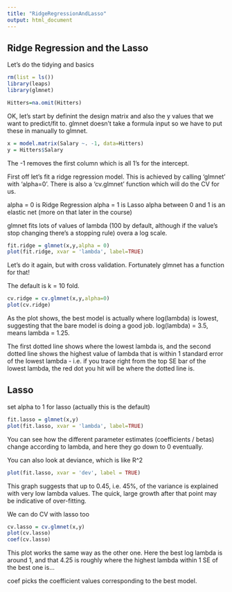 ```yaml
---
title: "RidgeRegressionAndLasso"
output: html_document
---
```


Ridge Regression and the Lasso
------------------------------

Let's do the tidying and basics

```r
rm(list = ls())
library(leaps)
library(glmnet)

Hitters=na.omit(Hitters)
```

OK, let's start by definint the design matrix and also the y values that we want to predict/fit to. glmnet doesn't take a formula input so we have to put these in manually to glmnet.

```r
x = model.matrix(Salary ~. -1, data=Hitters)
y = Hitters$Salary
```
The -1 removes the first column which is all 1's for the intercept.

First off let's fit a ridge regression model. This is achieved by calling 'glmnet' with 'alpha=0'. There is also a 'cv.glmnet' function which will do the CV for us.

alpha = 0 is Ridge Regression
alpha = 1 is Lasso
alpha between 0 and 1 is an elastic net (more on that later in the course)

glmnet fits lots of values of lambda (100 by default, although if the value's stop changing there's a stopping rule) overa a log scale.

```r
fit.ridge = glmnet(x,y,alpha = 0)
plot(fit.ridge, xvar = 'lambda', label=TRUE)
```

Let's do it again, but with cross validation. Fortunately glmnet has a function for that!

The default is k = 10 fold.

```r
cv.ridge = cv.glmnet(x,y,alpha=0)
plot(cv.ridge)
```

As the plot shows, the best model is actually where log(lambda) is lowest, suggesting that the bare model is doing a good job. log(lambda) = 3.5, means lambda = 1.25.

The first dotted line shows where the lowest lambda is, and the second dotted line shows the highest value of lambda that is within 1 standard error of the lowest lambda - i.e. if you trace right from the top SE bar of the lowest lambda, the red dot you hit will be where the dotted line is.



Lasso
-----

set alpha to 1 for lasso (actually this is the default)

```r
fit.lasso = glmnet(x,y)
plot(fit.lasso, xvar = 'lambda', label=TRUE)
```
You can see how the different parameter estimates (coefficients / betas) change according to lambda, and here they go down to 0 eventually.

You can also look at deviance, which is like R^2

```r
plot(fit.lasso, xvar = 'dev', label = TRUE)
```

This graph suggests that up to 0.45, i.e. 45%, of the variance is explained with very low lambda values. The quick, large growth after that point may be indicative of over-fitting.

We can do CV with lasso too

```r
cv.lasso = cv.glmnet(x,y)
plot(cv.lasso)
coef(cv.lasso)
```

This plot works the same way as the other one. Here the best log lambda is around 1, and that 4.25 is roughly where the highest lambda within 1 SE of the best one is...

coef picks the coefficient values corresponding to the best model.

